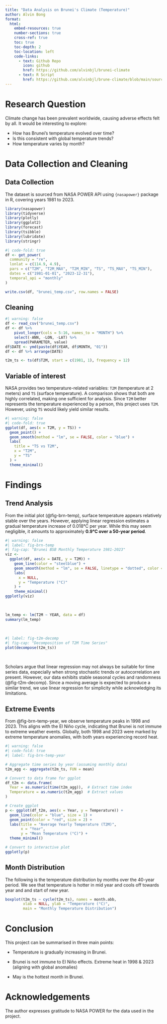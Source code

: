 ```yaml
---
title: "Data Analysis on Brunei's Climate (Temperature)"
author: Alvin Bong
format: 
  html:
    embed-resources: true
    number-sections: true
    cross-ref: true
    toc: true
    toc-depth: 2
    toc-location: left
    code-links:
      - text: Github Repo
        icon: github
        href: https://github.com/alvinbjl/brunei-climate
      - text: R Script
        href: https://github.com/alvinbjl/brune-climate/blob/main/sourcecode.R
---
```


# Research Question

Climate change has been prevalent worldwide, causing adverse effects felt by all. It would be interesting to explore:

-   How has Brunei's temperature evolved over time?
-   Is this consistent with global temperature trends?
-   How temperature varies by month?

# Data Collection and Cleaning
## Data Collection
The dataset is sourced from NASA POWER API using `{nasapower}` package in R, covering years 1981 to 2023.

```r
library(nasapower)
library(tidyverse)
library(plotly)
library(ggplot2)
library(forecast)
library(tsibble)
library(lubridate)
library(stringr)
```

```r
#| code-fold: true
df <- get_power(
  community = "re",
  lonlat = c(114.9, 4.9),
  pars = c("T2M", "T2M_MAX", "T2M_MIN", "TS", "TS_MAX", "TS_MIN"),
  dates = c("1981-01-01", "2023-12-31"),
  temporal_api = "monthly"
)

write.csv(df, "brunei_temp.csv", row.names = FALSE)
```

##  Cleaning
```r
#| warning: false
df <- read_csv("brunei_temp.csv")
df <- df %>% 
    pivot_longer(cols = 5:16, names_to = "MONTH") %>% 
    select(-ANN, -LON, -LAT) %>% 
    spread(PARAMETER, value)
df$DATE <- ymd(paste(df$YEAR, df$MONTH, "01"))
df <- df %>% arrange(DATE)

t2m_ts <- ts(df$T2M, start = c(1981, 1), frequency = 12)
```

## Variable of interest
NASA provides two temperature-related variables: `T2M` (temperature at 2 meters) and `TS` (surface temperature). A comparison shows that both are highly correlated, making one sufficient for analysis. Since `T2M` better represents the temperature experienced by a person, this project uses `T2M`. However, using `TS` would likely yield similar results.

``` r
#| warning: false
#| code-fold: true
ggplot(df, aes(x = T2M, y = TS)) +
  geom_point() +
  geom_smooth(method = "lm", se = FALSE, color = "blue") +
  labs(
    title = "TS vs T2M",
    x = "T2M",
    y = "TS"
  ) +
  theme_minimal()
```

# Findings
## Trend Analysis
From the initial plot (@fig-brn-temp), surface temperature appears relatively stable over the years. However, applying linear regression estimates a gradual temperature increase of 0.018°C per year. While this may seem negligible, it amounts to approximately **0.9°C over a 50-year period**.

```r
#| warning: false
#| label: fig-brn-temp
#| fig-cap: "Brunei BSB Monthly Temperature 1981-2023"
viz <-
  ggplot(df, aes(x = DATE, y = T2M)) +
    geom_line(color = "steelblue") + 
    geom_smooth(method = "lm", se = FALSE, linetype = "dotted", color = "darkred") +
    labs(
      x = NULL,
      y = "Temperature (°C)"
    ) +
    theme_minimal()
ggplotly(viz)
```

<br>
```r
lm_temp <- lm(T2M ~ YEAR, data = df)
summary(lm_temp)
```

<br>

```r
#| label: fig-t2m-decomp
#| fig-cap: "Decomposition of T2M Time Series"
plot(decompose(t2m_ts))
```

<br>

Scholars argue that linear regression may not always be suitable for time series data, especially when strong stochastic trends or autocorrelation are present. However, our data exhibits stable seasonal cycles and randomness (@fig-t2m-decomp). Since a moving average is expected to produce a similar trend, we use linear regression for simplicity while acknowledging its limitations.

## Extreme Events
From @fig-brn-temp-year, we observe temperature peaks in 1998 and 2023. This aligns with the El Niño cycle, indicating that Brunei is not immune to extreme weather events. Globally, both 1998 and 2023 were marked by extreme temperature anomalies, with both years experiencing record heat.

```r
#| warning: false
#| code-fold: true
#| label: fig-brn-temp-year

# Aggregate time series by year (assuming monthly data)
t2m_agg <- aggregate(t2m_ts, FUN = mean)

# Convert to data frame for ggplot
df_t2m <- data.frame(
  Year = as.numeric(time(t2m_agg)),  # Extract time index
  Temperature = as.numeric(t2m_agg)  # Extract values
)

# Create ggplot
p <- ggplot(df_t2m, aes(x = Year, y = Temperature)) +
  geom_line(color = "blue", size = 1) +
  geom_point(color = "red", size = 2) +
  labs(title = "Average Yearly Temperature (T2M)",
       x = "Year",
       y = "Mean Temperature (°C)") +
  theme_minimal()

# Convert to interactive plot
ggplotly(p)
```

## Month Distribution
The following is the temperature distribution by months over the 40-year period. We see that temperature is hotter in mid year and cools off towards year and and start of new year.

```r
boxplot(t2m_ts ~ cycle(t2m_ts), names = month.abb, 
        xlab = NULL, ylab = "Temperature (°C)", 
        main = "Monthly Temperature Distribution")
```

# Conclusion
This project can be summarised in three main points:

- Temperature is gradually increasing in Brunei.

- Brunei is not immune to El Niño effects. Extreme heat in 1998 & 2023 (aligning with global anomalies)

- May is the hottest month in Brunei.

# Acknowledgements
The author expresses gratitude to NASA POWER for the data used in the project.
